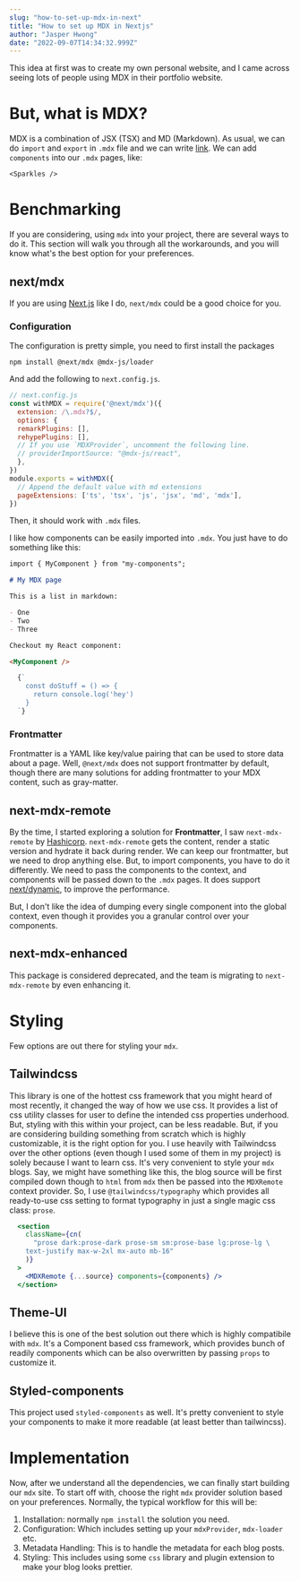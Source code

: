 ```yaml
---
slug: "how-to-set-up-mdx-in-next"
title: "How to set up MDX in Nextjs"
author: "Jasper Hwong"
date: "2022-09-07T14:34:32.999Z"
---
```


This idea at first was to create my own personal website, and I came across seeing lots of people using MDX in their portfolio website.

# But, what is MDX?

MDX is a combination of JSX (TSX) and MD (Markdown). 
As usual, we can do `import` and `export` in `.mdx` file and we can write [link](https://mdxjs.com/docs/what-is-mdx/).
We can add `components` into our `.mdx` pages, like:
```
<Sparkles />
```

# Benchmarking

If you are considering, using `mdx` into your project, there are several ways to do it. This section will walk you through all the workarounds,
and you will know what's the best option for your preferences.

## next/mdx

If you are using [Next.js](https://nextjs.org/) like I do, `next/mdx` could be a good choice for you.

### Configuration

The configuration is pretty simple, you need to first install the packages
```
npm install @next/mdx @mdx-js/loader
```

And add the following to `next.config.js`.
```js
// next.config.js
const withMDX = require('@next/mdx')({
  extension: /\.mdx?$/,
  options: {
  remarkPlugins: [],
  rehypePlugins: [],
  // If you use `MDXProvider`, uncomment the following line.
  // providerImportSource: "@mdx-js/react",
  },
})
module.exports = withMDX({
  // Append the default value with md extensions
  pageExtensions: ['ts', 'tsx', 'js', 'jsx', 'md', 'mdx'],
})
```

Then, it should work with `.mdx` files.

I like how components can be easily imported into `.mdx`. You just have to do something like this:

```md
import { MyComponent } from "my-components";

# My MDX page

This is a list in markdown:

- One
- Two
- Three

Checkout my React component:

<MyComponent />
```

```javascript
  {`
    const doStuff = () => {
      return console.log('hey')
    }
  `}
```

### Frontmatter
Frontmatter is a YAML like key/value pairing that can be used to store data about a page. 
Well, `@next/mdx` does not support frontmatter by default, though there are many solutions for adding frontmatter to your MDX content, such as gray-matter.

## next-mdx-remote
By the time, I started exploring a solution for **Frontmatter**, I saw `next-mdx-remote` by [Hashicorp](https://github.com/hashicorp
). 
`next-mdx-remote` gets the content, render a static version and hydrate it back during render.
We can keep our frontmatter, but we need to drop anything else. But, to import components, you have to do it differently.
We need to pass the components to the context, and components will be passed down to the `.mdx` pages. It does support [next/dynamic](https://nextjs.org/docs/advanced-features/dynamic-import
),
to improve the performance. 

But, I don't like the idea of dumping every single component into the global context, even though it provides you a granular control over your components.

## next-mdx-enhanced
This package is considered deprecated, and the team is migrating to `next-mdx-remote` by even enhancing it.


# Styling
Few options are out there for styling your `mdx`.

## Tailwindcss

This library is one of the hottest css framework that you might heard of most recently, it changed the way of how we use css.
It provides a list of css utility classes for user to define the intended css properties underhood. But, styling with this within your project,
can be less readable. But, if you are considering building something from scratch which is highly customizable, it is the right option for you.
I use heavily with Tailwindcss over the other options (even though I used some of them in my project) is solely because I want to learn css.
It's very convenient to style your `mdx` blogs. Say, we might have something like this, the blog source will be first
compiled down though to `html` from `mdx` then be passed into the `MDXRemote` context provider. So, I use `@tailwindcss/typography` which provides
all ready-to-use css setting to format typography in just a single magic css class: `prose`.

```jsx
  <section
    className={cn(
      "prose dark:prose-dark prose-sm sm:prose-base lg:prose-lg \
    text-justify max-w-2xl mx-auto mb-16"
    )}
  >
    <MDXRemote {...source} components={components} />
  </section>
```

## Theme-UI

I believe this is one of the best solution out there which is highly compatibile with `mdx`. It's a Component based css framework, which provides
bunch of readily components which can be also overwritten by passing `props` to customize it.

## Styled-components

This project used `styled-components` as well. It's pretty convenient to style your components to make it more
readable (at least better than tailwincss).

# Implementation

Now, after we understand all the dependencies, we can finally start building our `mdx` site. To start off with, choose
the right `mdx` provider solution based on your preferences. Normally, the typical workflow for this will be:

1. Installation: normally `npm install` the solution you need.
2. Configuration: Which includes setting up your `mdxProvider`, `mdx-loader` etc.
3. Metadata Handling: This is to handle the metadata for each blog posts.
4. Styling: This includes using some `css` library and plugin extension to make your blog looks prettier.





